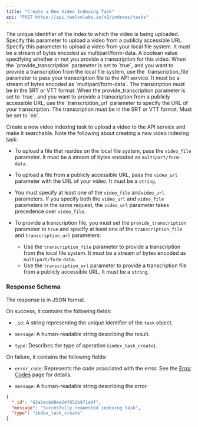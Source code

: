 ```yaml
---
title: "Create a New Video Indexing Task"
api: "POST https://api.twelvelabs.io/v1/indexes/tasks"
---
```


<ParamField body="index_id" type="string" required>
  The unique identifier of the index to which the video is being uploaded.
</ParamField>

<ParamField body="video_file" type="string" required>
  Specify this parameter to upload a video from a publicly accessible URL.
</ParamField>

<ParamField body="video_url" type="multipart/form-data" required>
  Specify this parameter to upload a video from your local file system. It must
  be a stream of bytes encoded as multipart/form-data.
</ParamField>

<ParamField body="provide_transcription" type="boolean" required>
  A boolean value specifying whether or not you provide a transcription for this
  video.
</ParamField>

<ParamField body="transcription_file" type="multipart/form-data" required>
  When the `provide_transcription` parameter is set to `true`, and you want to
  provide a transcription from the local file system, use the
  `transcription_file` parameter to pass your transcription file to the API
  service. It must be a stream of bytes encoded as `multipart/form-data`. The
  transcription must be in the SRT or VTT format.
</ParamField>

<ParamField body="transcription_url" type="string" required>
  When the provide_transcription parameter is set to `true`, and you want to
  provide a transcription from a publicly accessible URL, use the
  `transcription_url` parameter to specify the URL of your transcription. The
  transcription must be in the SRT or VTT format.
</ParamField>

<ParamField body="language" type="string" required>
  Must be set to `en`.
</ParamField>

Create a new video indexing task to upload a video to the API service and make
it searchable. Note the following about creating a new video indexing task:

- To upload a file that resides on the local file system, pass the `video_file`
  parameter. It must be a stream of bytes encoded as `multipart/form-data`.

- To upload a file from a publicly accessible URL, pass the `video_url`
  parameter with the URL of your video. It must be a `string`.

- You must specify at least one of the `video_file` and`video_url` parameters.
  If you specify both the `video_url` and `video_file` parameters in the same
  request, the `video_url` parameter takes precedence over `video_file`.

- To provide a transcription file, you must set the `provide_transcription`
  parameter to `true` and specify at least one of the `transcription_file` and
  `transcription_url` parameters:
  - Use the `transcription_file` parameter to provide a transcription from the
    local file system. It must be a stream of bytes encoded as
    `multipart/form-data`.
  - Use the `transcription_url` parameter to provide a transcription file from a
    publicly accessible URL. It must be a `string`.

### Response Schema

The response is in JSON format.

On success, it contains the following fields:

- `_id`: A string representing the unique identifier of the `task` object.

- `message`: A human-readable string describing the result.

- `type`: Describes the type of operation (`index_task_create`).

On failure, it contains the following fields:

- `error_code`: Represents the code associated with the error. See the
  [Error Codes](/reference/api-reference/error-codes) page for details.

- `message`: A human-readable string describing the error.

<ResponseExample>

```json
{
  "_id": "62a1ec6d9ea24f052b971a0f",
  "message": "Succesfully requested indexing task",
  "type": "index_task_create"
}
```

</ResponseExample>
